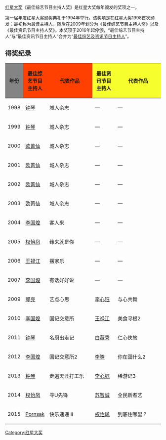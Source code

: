 {{Unreferenced |time=2014-11-30 }}

{{Infobox award
| current_awards = 红星大奖2015
| name           = [[红星大奖|红星大奖]]最佳综艺节目主持人<br>[[红星大奖|红星大奖]]最佳资讯节目主持人
| description    = 頒發給表现最优秀本地主持人
| presenter      = [[新传媒|新传媒]]
| country        = {{flagicon|SIN}}新加坡
| year           = 1998 ／ 2009
| holder         = 
| website        = 
}}

[[红星大奖|红星大奖]]《最佳综艺节目主持人奖》是红星大奖每年颁发的奖项之一。

第一届年度红星大奖颁奖典礼于1994年举行。该奖项是在红星大奖1998首次颁发；最初称为最佳主持人，随后在2009年划分为《最佳综艺节目主持人奖》以及《最佳资讯节目主持人奖》。本奖项于2016年起停颁，“最佳综艺节目主持人”与“最佳资讯节目主持人”合并为“[[红星大奖最佳综艺及资讯节目主持人|最佳综艺及资讯节目主持人]]”。

== 得奖纪录==
{|class="wikitable" style="width:90%"
|-
!style="background-color: #848484" width= 10% | 年份
!style="background-color: #FF4000" width= 15% | 最佳综艺节目主持人
!style="background-color: #FF4000" width= 30% | 代表作品
!style="background-color: #F7FE2E" width= 15% | 最佳资讯节目主持人
!style="background-color: #F7FE2E" width= 30% | 代表作品
|-
! 1998 || [[钟琴_(艺人)|钟琴]]|| 城人杂志  || — || —
|-
! 1999 || [[钟琴_(艺人)|钟琴]]|| 城人杂志  || — || —
|-
! 2000 || [[欧菁仙|欧菁仙]] || 城人杂志  || — || —
|-
! 2001 || [[欧菁仙|欧菁仙]] || 城人杂志  || — || —
|-
! 2002 || [[欧菁仙|欧菁仙]] || 城人杂志  || — || —
|-
! 2003 || [[欧菁仙|欧菁仙]] || 城人杂志  || — || —
|-
! 2004 || [[李國煌|李国煌]]|| 客人来  || — || —
|-
! 2005 || [[权怡凤|权怡凤]] || 缘来就是你  || — || —
|-
! 2006 || [[王禄江|王禄江]] || 摆家乐  || — || —
|-
! 2007 || [[李國煌|李国煌]]|| 有话好好说  || — || —
|-
! 2009 || [[郭亮|郭亮]] || 艺点心思  || [[李心钰|李心钰]] || 与心共舞
|-
! 2010 || [[李國煌|李国煌]]|| 国记交意所  || [[王禄江|王禄江]] || 美食寻根2
|-
! 2011 || [[钟琴_(艺人)|钟琴]]|| 名厨出走记  || [[白薇秀|白薇秀]] || 仁心侠旅
|-
! 2012 || [[李國煌|李国煌]]|| 国记交意所2  || [[李腾|李腾]] || 你在囧什么2
|-
! 2013 || [[钟琴_(艺人)|钟琴]]|| 走遍天涯打工乐  || [[李心钰|李心钰]] || 稀游记3
|-
! 2014 || [[权怡凤|权怡凤]] || 寻U先锋  || [[苏智诚|苏智诚]] || 全民新煮艺
|-
! 2015 || [[Pornsak|Pornsak]] || 快乐速递 II  || [[权怡凤|权怡凤]] || 到底住哪里？
|}
[[Category:红星大奖|Category:红星大奖]]